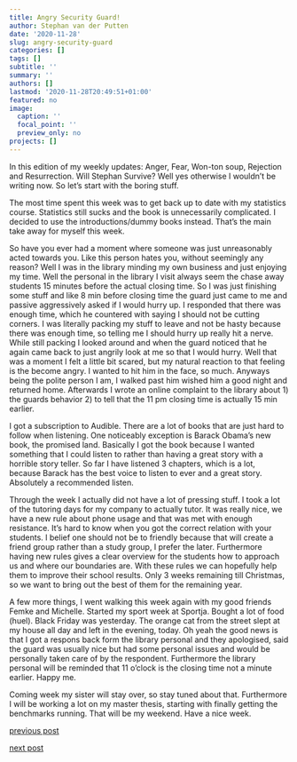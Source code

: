 ```yaml
---
title: Angry Security Guard!
author: Stephan van der Putten
date: '2020-11-28'
slug: angry-security-guard
categories: []
tags: []
subtitle: ''
summary: ''
authors: []
lastmod: '2020-11-28T20:49:51+01:00'
featured: no
image:
  caption: ''
  focal_point: ''
  preview_only: no
projects: []
---
```


In this edition of my weekly updates: Anger, Fear, Won-ton soup, Rejection and Resurrection. Will Stephan Survive? Well yes otherwise I wouldn't be writing now. So let's start with the boring stuff.

The most time spent this week was to get back up to date with my statistics course. Statistics still sucks and the book is unnecessarily complicated. I decided to use the introductions/dummy books instead. That's the main take away for myself this week.

So have you ever had a moment where someone was just unreasonably acted towards you. Like this person hates you, without seemingly any reason? Well I was in the library minding my own business and just enjoying my time. Well the personal in the library I visit always seem the chase away students 15 minutes before the actual closing time. So I was just finishing some stuff and like 8 min before closing time the guard just came to me and passive aggressively asked if I would hurry up. I responded that there was enough time, which he countered with saying I should not be cutting corners. I was literally packing my stuff to leave and not be hasty because there was enough time, so telling me I should hurry up really hit a nerve. While still packing I looked around and when the guard noticed that he again came back to just angrily look at me so that I would hurry. Well that was a moment I felt a little bit scared, but my natural reaction to that feeling is the become angry. I wanted to hit him in the face, so much. Anyways being the polite person I am, I walked past him wished him a good night and returned home. Afterwards I wrote an online complaint to the library about 1) the guards behavior 2) to tell that the 11 pm closing time is actually 15 min earlier. 

I got a subscription to Audible. There are a lot of books that are just hard to follow when listening. One noticeably exception is Barack Obama's new book, the promised land. Basically I got the book because I wanted something that I could listen to rather than having a great story with a horrible story teller. So far I have listened 3 chapters, which is a lot, because Barack has the best voice to listen to ever and a great story. Absolutely a recommended listen.

Through the week I actually did not have a lot of pressing stuff. I took a lot of the tutoring days for my company to actually tutor. It was really nice, we have a new rule about phone usage and that was met with enough resistance. It's hard to know when you got the correct relation with your students. I belief one should not be to friendly because that will create a friend group rather than a study group, I prefer the later. Furthermore having new rules gives a clear overview for the students how to approach us and where our boundaries are. With these rules we can hopefully help them to improve their school results. Only 3 weeks remaining till Christmas, so we want to bring out the best of them for the remaining year.

A few more things, I went walking this week again with my good friends Femke and Michelle. Started my sport week at Sportja. Bought a lot of food (huel). Black Friday was yesterday. The orange cat from the street slept at my house all day and left in the evening, today. Oh yeah the good news is that I got a respons back form the library personal and they apologised, said the guard was usually nice but had some personal issues and would be personally taken care of by the respondent. Furthermore the library personal will be reminded that 11 o'clock is the closing time not a minute earlier. Happy me.

Coming week my sister will stay over, so stay tuned about that. Furthermore I will be working a lot on my master thesis, starting with finally getting the benchmarks running. That will be my weekend. Have a nice week.

[previous post](/2020/11/21/gyoza)

[next post](#)
